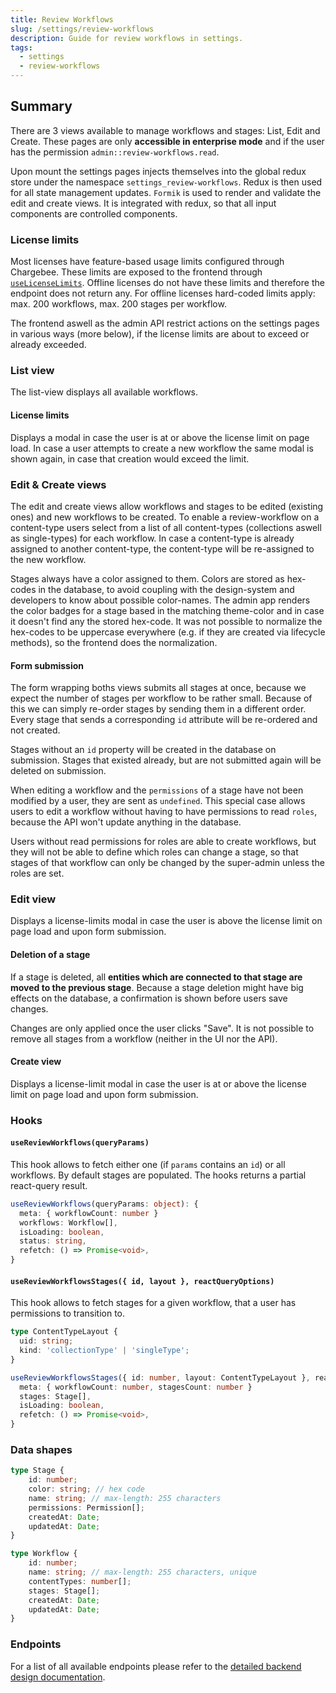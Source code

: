 ```yaml
---
title: Review Workflows
slug: /settings/review-workflows
description: Guide for review workflows in settings.
tags:
  - settings
  - review-workflows
---
```


## Summary

There are 3 views available to manage workflows and stages: List, Edit and Create. These pages are only **accessible in enterprise mode** and
if the user has the permission `admin::review-workflows.read`.

Upon mount the settings pages injects themselves into the global redux store under the namespace `settings_review-workflows`. Redux is
then used for all state management updates. `Formik` is used to render and validate the edit and create views. It
is integrated with redux, so that all input components are controlled components.

### License limits

Most licenses have feature-based usage limits configured through Chargebee. These limits are exposed to the frontend through [`useLicenseLimits`](/docs/core/admin/ee/hooks/use-license-limits).
Offline licenses do not have these limits and therefore the endpoint does not return any. For offline licenses hard-coded limits apply: max. 200 workflows, max. 200 stages per workflow.

The frontend aswell as the admin API restrict actions on the settings pages in various ways (more below), if the license limits are about to exceed or already exceeded.

### List view

The list-view displays all available workflows.

#### License limits

Displays a modal in case the user is at or above the license limit on page load. In case a user attempts to create a new workflow the same modal is shown again, in case that creation
would exceed the limit.

### Edit & Create views

The edit and create views allow workflows and stages to be edited (existing ones) and new workflows to be created. To enable a review-workflow on a content-type users select
from a list of all content-types (collections aswell as single-types) for each workflow. In case a content-type is already assigned to another content-type, the content-type
will be re-assigned to the new workflow.

Stages always have a color assigned to them. Colors are stored as hex-codes in the database, to avoid coupling with the design-system and developers to know about possible color-names. The
admin app renders the color badges for a stage based in the matching theme-color and in case it doesn't find any the stored hex-code. It was not possible to normalize the hex-codes
to be uppercase everywhere (e.g. if they are created via lifecycle methods), so the frontend does the normalization.

#### Form submission

The form wrapping boths views submits all stages at once, because we expect the number of stages per workflow to be
rather small. Because of this we can simply re-order stages by sending them in a different order. Every stage that sends a corresponding `id`
attribute will be re-ordered and not created.

Stages without an `id` property will be created in the database on submission. Stages that existed already, but are not submitted again will be deleted on submission.

When editing a workflow and the `permissions` of a stage have not been modified by a user, they are sent as `undefined`. This special case allows users to edit a workflow without having to have
permissions to read `roles`, because the API won't update anything in the database.

Users without read permissions for roles are able to create workflows, but they will not be able to define which roles can change a stage, so that stages of that workflow can only be changed
by the super-admin unless the roles are set.

### Edit view

Displays a license-limits modal in case the user is above the license limit on page load and upon form submission.

#### Deletion of a stage

If a stage is deleted, all **entities which are connected to that stage are moved to the previous stage**. Because a stage deletion
might have big effects on the database, a confirmation is shown before users save changes.

Changes are only applied once the user clicks "Save". It is not possible to remove all stages from a workflow (neither in the UI nor the API).

#### Create view

Displays a license-limit modal in case the user is at or above the license limit on page load and upon form submission.

### Hooks

#### `useReviewWorkflows(queryParams)`

This hook allows to fetch either one (if `params` contains an `id`) or all workflows. By default stages are populated. The
hooks returns a partial react-query result.

```ts
useReviewWorkflows(queryParams: object): {
  meta: { workflowCount: number }
  workflows: Workflow[],
  isLoading: boolean,
  status: string,
  refetch: () => Promise<void>,
}
```

#### `useReviewWorkflowsStages({ id, layout }, reactQueryOptions)`

This hook allows to fetch stages for a given workflow, that a user has permissions to transition to.

```ts
type ContentTypeLayout {
  uid: string;
  kind: 'collectionType' | 'singleType';
}

useReviewWorkflowsStages({ id: number, layout: ContentTypeLayout }, reactQueryOptions): {
  meta: { workflowCount: number, stagesCount: number }
  stages: Stage[],
  isLoading: boolean,
  refetch: () => Promise<void>,
}
```

### Data shapes

```ts
type Stage {
    id: number;
    color: string; // hex code
    name: string; // max-length: 255 characters
    permissions: Permission[];
    createdAt: Date;
    updatedAt: Date;
}

type Workflow {
    id: number;
    name: string; // max-length: 255 characters, unique
    contentTypes: number[];
    stages: Stage[];
    createdAt: Date;
    updatedAt: Date;
}
```

### Endpoints

For a list of all available endpoints please refer to the [detailed backend design documentation](/docs/core/admin/ee/review-workflows).
